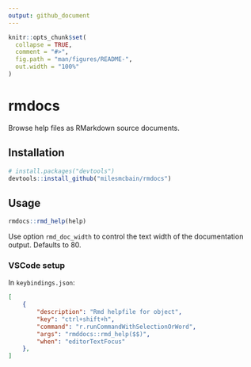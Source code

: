 ```yaml
---
output: github_document
---
```


<!-- README.md is generated from README.Rmd. Please edit that file -->

```r
knitr::opts_chunk$set(
  collapse = TRUE,
  comment = "#>",
  fig.path = "man/figures/README-",
  out.width = "100%"
)
```

# rmdocs

<!-- badges: start -->
<!-- badges: end -->

Browse help files as RMarkdown source documents.

## Installation



``` r
# install.packages("devtools")
devtools::install_github("milesmcbain/rmdocs")
```
## Usage 


```r
rmdocs::rmd_help(help)
```

Use option `rmd_doc_width` to control the text width of the documentation
output. Defaults to 80.

### VSCode setup

In `keybindings.json`:

```json
[
    {
        "description": "Rmd helpfile for object",
        "key": "ctrl+shift+h",
        "command": "r.runCommandWithSelectionOrWord",
        "args": "rmddocs::rmd_help($$)",
        "when": "editorTextFocus"
    },
]
```